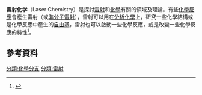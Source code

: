 '''雷射化学'''（Laser Chemistry）是探討[[雷射|雷射]]和[[化學|化學]]有關的領域及理論。有些[[化學反應|化學反應]]會產生雷射（{{le|化學雷射|Chemical laser}}或[[準分子雷射|準分子雷射]]），雷射可以用在[[分析化學|分析化學]]上，研究一些化學結構或是化學反應中產生的[[自由基|自由基]]，雷射也可以啟動一些化學反應，或是改變一些化學反應的特性<ref name="TelleUreña2007">{{cite book|author1=Helmut H. Telle|author2=Angel González Ureña|author3=Robert J. Donovan|title=Laser Chemistry Spectroscopy, Dynamics and Applications|url=http://books.google.com/books?id=F9jZRse023QC|accessdate= 2016-12-06|date=2007-04-30|publisher=John Wiley & Sons|isbn=978-0-470-05940-1|pages=p1-2}}</ref>。

==參考資料==
{{reflist}}
{{化學小作品}}
[[分類:化學分支|分類:化學分支]]
[[分類:雷射|分類:雷射]]